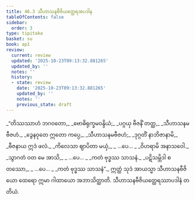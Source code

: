 ```yaml
---
title: 46.3 သီဟာသနဗီဇိယတ္ထေရအပဒါန
tableOfContents: false
sidebar:
  order: 3
type: tipitaka
basket: su
book: ap1
review:
  current: review
  updated: '2025-10-23T09:13:32.881265'
  updated_by: ''
  notes: ''
  history:
  - state: review
    date: '2025-10-23T09:13:32.881265'
    updated_by: ''
    notes: ''
    previous_state: draft
---
```



<ReviewStatus review={frontmatter.review} showDetails={true} />

<HypothesisAnnotation frontmatter={frontmatter} />

<DynamicBreadcrumb />

<Division number="17" book="ap1" e="ch" v="20" p="430">

<Paragraph number="5899" type="verses" book="ap1">
_“တိဿဿာဟံ ဘဂဝတော,_  
_ဗောဓိရုက္ခမဝန္ဒိယံ;_  
_ပဂ္ဂယှ ဗီဇနိံ တတ္ထ,_  
_သီဟာသနမဗီဇဟံ._  

</Paragraph>

</Division>
<Division number="18" book="ap1" e="ch" v="20" p="430">

<Paragraph number="5900" type="verses" book="ap1">
_ဒွေနဝုတေ ဣတော ကပ္ပေ,_  
_သီဟာသနမဗီဇဟံ;_  
_ဒုဂ္ဂတိံ နာဘိဇာနာမိ,_  
_ဗီဇနာယ ဣဒံ ဖလံ._  

</Paragraph>

</Division>
<Division number="19" book="ap1" e="ch" v="20" p="430">

<Paragraph number="5901" type="verses" book="ap1">
_ကိလေသာ ဈာပိတာ မယှံ,_  
_ …ပေ… _  
_ဝိဟရာမိ အနာသဝေါ._  

</Paragraph>

</Division>
<Division number="20" book="ap1" e="ch" v="20" p="430">

<Paragraph number="5902" type="verses" book="ap1">
_သွာဂတံ ဝတ မေ အာသိ,_  
_ …ပေ… _  
_ကတံ ဗုဒ္ဓဿ သာသနံ._  

</Paragraph>

</Division>
<Division number="21" book="ap1" e="ch" v="20" p="430">

<Paragraph number="5903" type="verses" book="ap1">
_ပဋိသမ္ဘိဒါ စတဿော,_  
_ …ပေ… _  
_ကတံ ဗုဒ္ဓဿ သာသနံ”._  

</Paragraph>

<Paragraph number="5904" book="ap1">
ဣတ္ထံ သုဒံ အာယသ္မာ သီဟာသနဗီဇိယော ထေရော ဣမာ ဂါထာယော အဘာသိတ္ထာတိ.

</Paragraph>
</Division>

<Paragraph number="5905" type="center" book="ap1">
သီဟာသနဗီဇိယတ္ထေရဿာပဒါနံ တတိယံ.
</Paragraph>